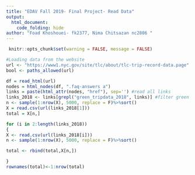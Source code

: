 ---
title: "EDAV Fall 2019- Final Project- Read Data"
output: 
  html_document:
    code_folding: hide
author: "Foad Khoshouei- fk2377, Nima Chitsazan nc2806 "
---

```{r setup, include=FALSE}
 knitr::opts_chunk$set(warning = FALSE, message = FALSE)
```


```{r}

#Loading data from the website
url <- "https://www1.nyc.gov/site/tlc/about/tlc-trip-record-data.page"
bool <- paths_allowed(url)

df = read_html(url)
nodes = html_nodes(df, ".faq-answers a")
links = paste(html_attr(nodes, "href"), sep='') #read all links
links_2018 <- links[grepl("green_tripdata_2018", links)] #filter green taxi 2018
n <- sample(1:nrow(X), 5000, replace = F)%>%sort()
X = read.csv(url(links_2018[1]))
total = X[n,]

for (i in 2:length(links_2018))
{
X <- read.csv(url(links_2018[i]))
n <- sample(1:nrow(X), 5000, replace = F)%>%sort()

total <- rbind(total,X[n,])

}
rownames(total)<-1:nrow(total)

```

